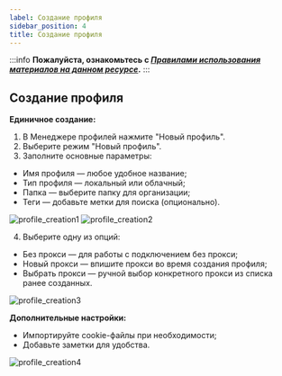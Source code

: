 ```yaml
---
label: Создание профиля
sidebar_position: 4
title: Создание профиля
---
```


:::info **Пожалуйста, ознакомьтесь с [*Правилами использования материалов на данном ресурсе*](../Disclaimer).**
:::

## **Создание профиля**

**Единичное создание:**

 1. В Менеджере профилей нажмите "Новый профиль".
 2. Выберите режим "Новый профиль".
 3. Заполните основные параметры:
 - Имя профиля — любое удобное название;
 - Тип профиля — локальный или облачный;
 - Папка — выберите папку для организации;
 - Теги — добавьте метки для поиска (опционально).

![profile_creation1](..\basics\assets\profile_creation\profile_creation1.png)
![profile_creation2](..\basics\assets\profile_creation\profile_creation2.png)

 4. Выберите одну из опций:
 - Без прокси — для работы с подключением без прокси;
 - Новый прокси — впишите прокси во время создания профиля;
 - Выбрать прокси — ручной выбор конкретного прокси из списка ранее созданных.

![profile_creation3](..\basics\assets\profile_creation\profile_creation3.png)

**Дополнительные настройки:**

 - Импортируйте cookie-файлы при необходимости;
 - Добавьте заметки для удобства.

![profile_creation4](..\basics\assets\profile_creation\profile_creation4.png)
